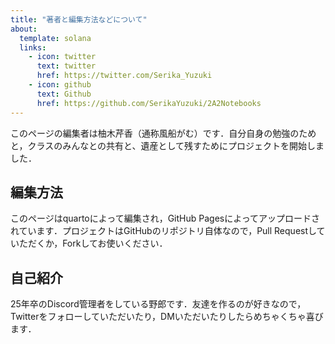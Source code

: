 ```yaml
---
title: "著者と編集方法などについて"
about:
  template: solana
  links:
    - icon: twitter
      text: twitter
      href: https://twitter.com/Serika_Yuzuki
    - icon: github
      text: Github
      href: https://github.com/SerikaYuzuki/2A2Notebooks
---
```


このページの編集者は柚木芹香（通称風船がむ）です．自分自身の勉強のためと，クラスのみんなとの共有と、遺産として残すためにプロジェクトを開始しました．

## 編集方法

このページはquartoによって編集され，GitHub Pagesによってアップロードされています．プロジェクトはGitHubのリポジトリ自体なので，Pull Requestしていただくか，Forkしてお使いください．

## 自己紹介

25年卒のDiscord管理者をしている野郎です．友達を作るのが好きなので，Twitterをフォローしていただいたり，DMいただいたりしたらめちゃくちゃ喜びます．
